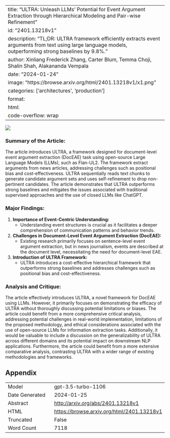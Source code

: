
---
title: "ULTRA: Unleash LLMs' Potential for Event Argument Extraction through Hierarchical Modeling and Pair-wise Refinement"
id: "2401.13218v1"
description: "TL;DR: ULTRA framework efficiently extracts event arguments from text using large language models, outperforming strong baselines by 9.8%."
author: Xinliang Frederick Zhang, Carter Blum, Temma Choji, Shalin Shah, Alakananda Vempala
date: "2024-01-24"
image: "https://browse.arxiv.org/html/2401.13218v1/x1.png"
categories: ['architectures', 'production']
format:
  html:
    code-overflow: wrap
---

![](https://browse.arxiv.org/html/2401.13218v1/x1.png)

### Summary of the Article:

The article introduces ULTRA, a framework designed for document-level event argument extraction (DocEAE) task using open-source Large Language Models (LLMs), such as Flan-UL2. The framework extract arguments from news articles, addressing challenges such as positional bias and cost-effectiveness. ULTRA sequentially reads text chunks to generate candidate argument sets and uses self-refinement to drop non-pertinent candidates. The article demonstrates that ULTRA outperforms strong baselines and mitigates the issues associated with traditional supervised approaches and the use of closed LLMs like ChatGPT.

### Major Findings:
1. **Importance of Event-Centric Understanding:**
    - Understanding event structures is crucial as it facilitates a deeper comprehension of communication patterns and behavior trends.

2. **Challenges in Document-Level Event Argument Extraction (DocEAE):**
    - Existing research primarily focuses on sentence-level event argument extraction, but in news journalism, events are described at the document level, necessitating the need for document-level EAE.

3. **Introduction of ULTRA Framework:**
    - ULTRA introduces a cost-effective hierarchical framework that outperforms strong baselines and addresses challenges such as positional bias and cost-effectiveness.

### Analysis and Critique:
The article effectively introduces ULTRA, a novel framework for DocEAE using LLMs. However, it primarily focuses on demonstrating the efficacy of ULTRA without thoroughly discussing potential limitations or biases. The article could benefit from a more comprehensive critical analysis, addressing potential challenges in real-world implementation, limitations of the proposed methodology, and ethical considerations associated with the use of open-source LLMs for information extraction tasks. Additionally, it would be valuable to include a discussion on the generalizability of ULTRA across different domains and its potential impact on downstream NLP applications. Furthermore, the article could benefit from a more extensive comparative analysis, contrasting ULTRA with a wider range of existing methodologies and frameworks.


## Appendix

|          |          |
|----------|----------|
| Model     | gpt-3.5-turbo-1106       |
| Date Generated     | 2024-01-25       |
| Abstract | [http://arxiv.org/abs/2401.13218v1](http://arxiv.org/abs/2401.13218v1)        |
| HTML     | [https://browse.arxiv.org/html/2401.13218v1](https://browse.arxiv.org/html/2401.13218v1)       |
| Truncated       | False       |
| Word Count       | 7118       |